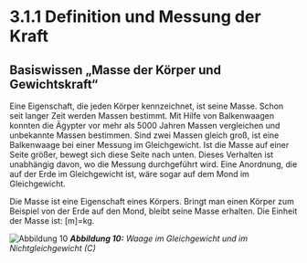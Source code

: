 # **3.1.1 Definition und Messung der Kraft**

## **Basiswissen „Masse der Körper und Gewichtskraft“**

Eine Eigenschaft, die jeden Körper kennzeichnet, ist seine Masse. Schon seit langer Zeit werden Massen bestimmt. Mit Hilfe von Balkenwaagen konnten die Ägypter vor mehr als 5000 Jahren Massen vergleichen und unbekannte Massen bestimmen. Sind zwei Massen gleich groß, ist eine Balkenwaage bei einer Messung im Gleichgewicht. Ist die Masse auf einer Seite größer, bewegt sich diese Seite nach unten. Dieses Verhalten ist unabhängig davon, wo die Messung durchgeführt wird. Eine Anordnung, die auf der Erde im Gleichgewicht ist, wäre sogar auf dem Mond im Gleichgewicht.

Die Masse ist eine Eigenschaft eines Körpers. Bringt man einen Körper zum Beispiel von der Erde auf den Mond, bleibt seine Masse erhalten. Die Einheit der Masse ist: [m]=kg.

![Abbildung 10](https://lx3.mint-kolleg.kit.edu/onlinekursphysik/html/1.3.1/Physikkurs/kraefte_definitionmessung/images/WaageGGundnGG.png) 
***Abbildung 10:** Waage im Gleichgewicht und im Nichtgleichgewicht (C)*
















